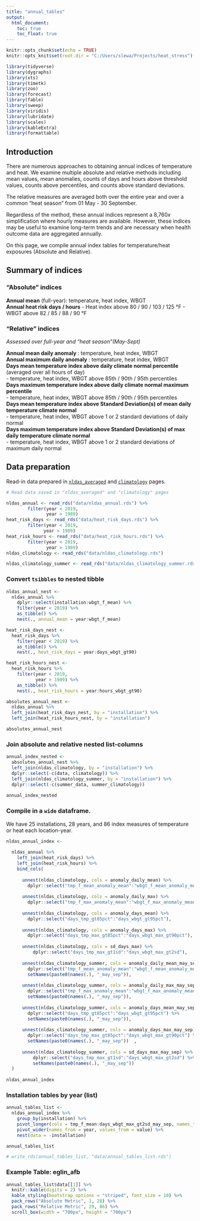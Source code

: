 ```yaml
---
title: "annual_tables"
output:
  html_document:
    toc: true
    toc_float: true
---
```


```r
knitr::opts_chunk$set(echo = TRUE)
knitr::opts_knit$set(root.dir = "C:/Users/slewa/Projects/heat_stress")

library(tidyverse)
library(dygraphs)
library(xts)
library(timetk)
library(zoo)
library(forecast)
library(fable)
library(sweep)
library(viridis)
library(lubridate)
library(scales)
library(kableExtra)
library(formattable)

```

## Introduction

There are numerous approaches to obtaining annual indices of temperature and heat. We examine multiple absolute and relative methods including mean values, mean anomalies, counts of days and hours above threshold values, counts above percentiles, and counts above standard deviations. 

The relative measures are averaged both over the entire year and over a common "heat season" from 01 May - 30 September. 

Regardless of the method, these annual indices represent a 8,760*x* simplification where hourly measures are available. However, these indices may be useful to examine long-term trends and are necessary when health outcome data are aggregated annually.


On this page, we compile annual index tables for temperature/heat exposures (Absolute and Relative).

## Summary of indices

### "Absolute" indices  

**Annual mean** (full-year): temperature, heat index, WBGT  
**Annual heat risk days / hours**
  - Heat index above 80 / 90 / 103 / 125 °F
  - WBGT above 82 / 85 / 88 / 90 °F

### "Relative" indices    
*Assessed over full-year and "heat season"(May-Sept)*  

**Annual mean daily anomaly** : temperature, heat index, WBGT  
**Annual maximum daily anomaly** : temperature, heat index, WBGT  
**Days mean temperature index above daily climate normal percentile** (averaged over all hours of day)  
  - temperature, heat index, WBGT above 85th / 90th / 95th percentiles  
**Days maximum temperature index above daily climate normal maximum percentile**   
  - temperature, heat index, WBGT above 85th / 90th / 95th percentiles    
**Days mean temperature index above Standard Deviation(s) of mean daily temperature climate normal**  
  - temperature, heat index, WBGT above 1 or 2 standard deviations of daily normal  
**Days maximum temperature index above Standard Deviation(s) of max daily temperature climate normal**  
  - temperature, heat index, WBGT above 1 or 2 standard deviations of maximum daily normal  

  
## Data preparation    

Read-in data prepared in [`nldas_averaged`](nldas_averaged.html) and [`climatology`](climatology.html) pages.  

```r
# Read data saved in "nldas_averaged" and "climatology" pages

nldas_annual <- read_rds("data/nldas_annual.rds") %>% 
        filter(year < 2019,
               year > 1989)
heat_risk_days <- read_rds("data/heat_risk_days.rds") %>% 
        filter(year < 2019,
              year > 1989)
heat_risk_hours <- read_rds("data/heat_risk_hours.rds") %>% 
        filter(year < 2019,
               year > 1989)
nldas_climatology <- read_rds("data/nldas_climatology.rds")

nldas_climatology_summer <- read_rds("data/nldas_climatology_summer.rds")
```

### Convert `tsibbles` to nested tibble 
```r

nldas_annual_nest <-
  nldas_annual %>% 
    dplyr::select(installation:wbgt_f_mean) %>%
    filter(year < 2019) %>% 
    as_tibble() %>% 
    nest(., annual_mean = year:wbgt_f_mean)

heat_risk_days_nest <-
  heat_risk_days %>% 
    filter(year < 2019) %>% 
    as_tibble() %>% 
    nest(., heat_risk_days = year:days_wbgt_gt90)

heat_risk_hours_nest <-
  heat_risk_hours %>% 
    filter(year < 2019,
           year > 1989) %>% 
    as_tibble() %>% 
    nest(., heat_risk_hours = year:hours_wbgt_gt90)

absolutes_annual_nest <-
  nldas_annual %>% 
  left_join(heat_risk_days_nest, by = "installation") %>% 
  left_join(heat_risk_hours_nest, by = "installation")

absolutes_annual_nest

```
  
  
### Join absolute and relative nested list-columns
  
```r

annual_index_nested <-
  absolutes_annual_nest %>%
  left_join(nldas_climatology, by = "installation") %>% 
  dplyr::select(-c(data, climatology)) %>% 
  left_join(nldas_climatology_summer, by = "installation") %>% 
  dplyr::select(-c(summer_data, summer_climatology))
  
annual_index_nested


```
  
  
### Compile in a `wide` dataframe.  
We have 25 installations, 28 years, and 86 index measures of temperature or heat each location-year.   
  
  

```r

nldas_annual_index <- 
  
  nldas_annual %>% 
    left_join(heat_risk_days) %>% 
    left_join(heat_risk_hours) %>% 
    bind_cols(
  
      unnest(nldas_climatology, cols = anomaly_daily_mean) %>% 
        dplyr::select("tmp_f_mean_anomaly_mean":"wbgt_f_mean_anomaly_mean"),
      
      unnest(nldas_climatology, cols = anomaly_daily_max) %>% 
        dplyr::select("tmp_f_max_anomaly_mean":"wbgt_f_max_anomaly_mean"),
        
      unnest(nldas_climatology, cols = anomaly_days_mean) %>% 
        dplyr::select("days_tmp_gt85pct":"days_wbgt_gt95pct"),
      
      unnest(nldas_climatology, cols = anomaly_days_max) %>% 
        dplyr::select("days_tmp_max_gt85pct":"days_wbgt_max_gt90pct"),
      
      unnest(nldas_climatology, cols = sd_days_max) %>% 
          dplyr::select("days_tmp_max_gt1sd":"days_wbgt_max_gt2sd"),
  
      unnest(nldas_climatology_summer, cols = anomaly_daily_mean_may_sep) %>% 
        dplyr::select("tmp_f_mean_anomaly_mean":"wbgt_f_mean_anomaly_mean") %>% 
        setNames(paste0(names(.), "_may_sep")),
      
      unnest(nldas_climatology_summer, cols = anomaly_daily_max_may_sep) %>% 
        dplyr::select("tmp_f_max_anomaly_mean":"wbgt_f_max_anomaly_mean") %>% 
        setNames(paste0(names(.), "_may_sep")),  
        
      unnest(nldas_climatology_summer, cols = anomaly_days_mean_may_sep) %>% 
        dplyr::select("days_tmp_gt85pct":"days_wbgt_gt95pct") %>% 
        setNames(paste0(names(.), "_may_sep")),
      
      unnest(nldas_climatology_summer, cols = anomaly_days_max_may_sep) %>% 
        dplyr::select("days_tmp_max_gt85pct":"days_wbgt_max_gt90pct") %>% 
        setNames(paste0(names(.), "_may_sep"))  ,
      
      unnest(nldas_climatology_summer, cols = sd_days_max_may_sep) %>% 
          dplyr::select("days_tmp_max_gt1sd":"days_wbgt_max_gt2sd") %>% 
          setNames(paste0(names(.), "_may_sep"))  
  )
  
nldas_annual_index 

```

### Installation tables by year (list) 
```r

annual_tables_list <-
  nldas_annual_index %>% 
    group_by(installation) %>%
    pivot_longer(cols = tmp_f_mean:days_wbgt_max_gt2sd_may_sep, names_to = "index", values_to = "value") %>% 
    pivot_wider(names_from = year, values_from = value) %>% 
    nest(data = -installation)

annual_tables_list 

# write_rds(annual_tables_list, "data/annual_tables_list.rds")

```

### Example Table: eglin_afb  
```r
annual_tables_list$data[[1]] %>%
  knitr::kable(digits = 2) %>% 
  kable_styling(bootstrap_options = "striped", font_size = 10) %>% 
  pack_rows("Absolute Metric", 1, 28) %>%
  pack_rows("Relative Metric", 29, 86) %>% 
  scroll_box(width = "700px", height = "700px") 
  
```

